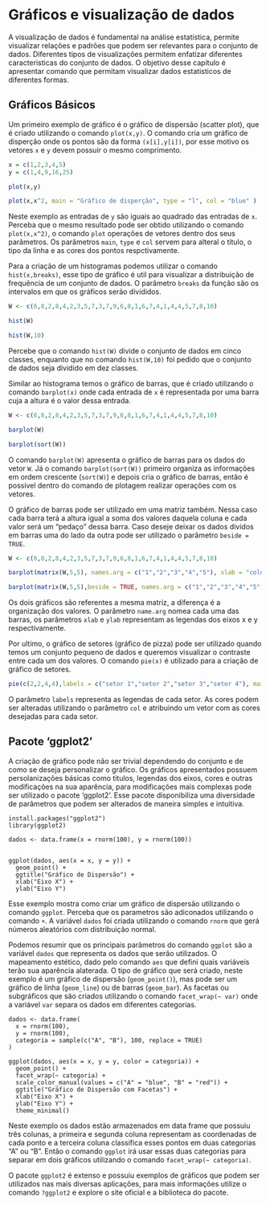 # Gráficos e visualização de dados 

A visualização de dados é fundamental na análise estatística, permite visualizar relações e padrões que podem ser relevantes para o conjunto de dados. Diferentes tipos de visualizações permitem enfatizar diferentes caracteristicas do conjunto de dados. O objetivo desse capítulo é apresentar comando que permitam visualizar dados estatisticos de diferentes formas.    

## Gráficos Básicos

Um primeiro exemplo de gráfico é o gráfico de dispersão (scatter plot), que é criado utilizando o comando ``plot(x,y)``. O comando cria um gráfico de disperção onde os pontos são da forma ``(x[i],y[i])``, por esse motivo os vetores ``x`` e ``y`` devem possuir o mesmo comprimento.

```r
x = c(1,2,3,4,5)
y = c(1,4,9,16,25)

plot(x,y)

plot(x,x^2, main = "Gráfico de disperção", type = "l", col = "blue" )
```

Neste exemplo as entradas de ``y`` são iguais ao quadrado das entradas de ``x``. Perceba que o mesmo resultado pode ser obtido utilizando o comando ``plot(x,x^2)``, o comando ``plot`` operações de vetores dentro dos seus parâmetros. Os parâmetros ``main``, ``type`` e ``col`` servem para alteral o título, o tipo da linha e as cores dos pontos respctivamente.   

Para a criação de um histogramas podemos utilizar o comando ``hist(x,breaks)``, esse tipo de gráfico é util para visualizar a distribuição de frequência de um conjunto de dados. O parâmetro ``breaks`` da função são os intervalos em que os gráficos serão divididos. 

```r
W <- c(6,8,2,8,4,2,3,5,7,3,7,9,6,8,1,6,7,4,1,4,4,5,7,8,10)

hist(W)

hist(W,10)
```

Percebe que o comando ``hist(W)`` divide o conjunto de dados em cinco classes, enquanto que no comando ``hist(W,10)`` foi pedido que o conjunto de dados seja dividido em dez classes.  

Similar ao histograma temos o gráfico de barras, que é criado utilizando o comando ``barplot(x)`` onde cada entrada de ``x`` é representada por uma barra cuja a altura é o valor dessa entrada. 

```r
W <- c(6,8,2,8,4,2,3,5,7,3,7,9,6,8,1,6,7,4,1,4,4,5,7,8,10)

barplot(W)

barplot(sort(W))
```

O comando ``barplot(W)`` apresenta o gráfico de barras para os dados do vetor ``W``. Já o comando ``barplot(sort(W))`` primeiro organiza as informações em ordem crescente (``sort(W)``) e depois cria o gráfico de barras, então é possivel dentro do comando de plotagem realizar operações com os vetores.

O gráfico de barras pode ser utilizado em uma matriz também. Nessa caso cada barra terá a altura igual a soma dos valores daquela coluna e cada valor será um "pedaço" dessa barra. Caso deseje deixar os dados dividos em barras uma do lado da outra pode ser utilizado o parâmetro ``beside = TRUE``. 

```r
W <- c(6,8,2,8,4,2,3,5,7,3,7,9,6,8,1,6,7,4,1,4,4,5,7,8,10)

barplot(matrix(W,5,5), names.arg = c("1","2","3","4","5"), xlab = "colunas",ylab = "valores")

barplot(matrix(W,5,5),beside = TRUE, names.arg = c("1","2","3","4","5"), xlab = "colunas",ylab = "valores")
```

Os dois gráficos são referentes a mesma matriz, a diferença é a organização dos valores. O parâmetro ``name.arg`` nomea cada uma das barras, os parâmetros ``xlab`` e ``ylab`` representam as legendas dos eixos x e y respectivamente. 

Por ultimo, o gráfico de setores (gráfico de pizza) pode ser utilizado quando temos um conjunto pequeno de dados e queremos visualizar o contraste entre cada um dos valores. O comando ``pie(x)`` é utilizado para a criação de gráfico de setores.

```r
pie(c(2,2,4,4),labels = c("setor 1","setor 2","setor 3","setor 4"), main = "Gráfico de setores")
```

O parâmetro ``labels`` representa as legendas de cada setor. As cores podem ser alteradas utilizando o parâmetro ``col`` e atribuindo um vetor com as cores desejadas para cada setor. 

## Pacote 'ggplot2'

A criação de gráfico pode não ser trivial dependendo do conjunto e de como se deseja personalizar o gráfico. Os gráficos apresentados possuem persolanizações básicas como titulos, legendas dos eixos, cores e outras modificações na sua aparência, para modificações mais complexas pode ser utilizado o pacote 'ggplot2'. Esse pacote disponibiliza uma diversidade de parâmetros que podem ser alterados de maneira simples e intuitiva.  

```
install.packages("ggplot2")
library(ggplot2)

dados <- data.frame(x = rnorm(100), y = rnorm(100))


ggplot(dados, aes(x = x, y = y)) +  
  geom_point() +                    
  ggtitle("Gráfico de Dispersão") + 
  xlab("Eixo X") +                  
  ylab("Eixo Y")                    

```
Esse exemplo mostra como criar um gráfico de dispersão utilizando o comando ``ggplot``. Perceba que os parametros são adiconados utilizando o comando ``+``. A variável ``dados`` foi criada utilizando o comando ``rnorm`` que gerá números aleatórios com distribuição normal. 

Podemos resumir que os principais parâmetros do comando ``ggplot`` são a variável ``dados`` que representa os dados que serão utilizados. O mapeamento estético, dado pelo comando ``aes`` que defini quais variáveis terão sua aparência alaterada. O tipo de gráfico que será criado, neste exemplo é um gráfico de dispersão (``geom_point()``), mas pode ser um gráfico de linha (``geom_line``) ou de barras (``geom_bar``). As facetas ou subgráficos que são criados utilizando o comando ``facet_wrap(~ var)`` onde a variável ``var`` separa os dados em diferentes categorias. 

```
dados <- data.frame(
  x = rnorm(100),
  y = rnorm(100),
  categoria = sample(c("A", "B"), 100, replace = TRUE)
)

ggplot(dados, aes(x = x, y = y, color = categoria)) + 
  geom_point() + 
  facet_wrap(~ categoria) + 
  scale_color_manual(values = c("A" = "blue", "B" = "red")) + 
  ggtitle("Gráfico de Dispersão com Facetas") + 
  xlab("Eixo X") + 
  ylab("Eixo Y") + 
  theme_minimal()

```
Neste exemplo os dados estão armazenados em data frame que possuiu três colunas, a primeira e segunda coluna representam as coordenadas de cada ponto e a terceira coluna classifica esses pontos em duas categorias "A" ou "B". Então o comando ``ggplot`` irá usar essas duas categorias para separar em dois gráficos utilizando o comando ``facet_wrap(~ categoria)``. 

O pacote ``ggplot2`` é extenso e possuiu exemplos de gráficos que podem ser utilizados nas mais diversas aplicações, para mais informações utilize o comando ``?ggplot2`` e explore o site oficial e a biblioteca do pacote.


